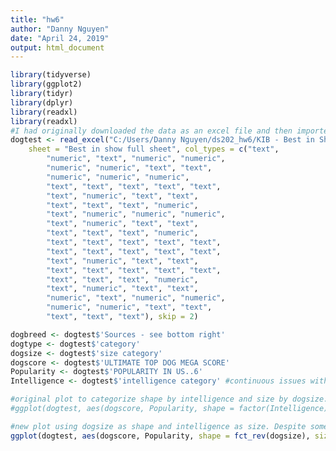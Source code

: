 ---
title: "hw6"
author: "Danny Nguyen"
date: "April 24, 2019"
output: html_document
---

```{r}
library(tidyverse)
library(ggplot2)
library(tidyr)
library(dplyr)
library(readxl)
library(readxl)
#I had originally downloaded the data as an excel file and then imported the dataset along with modifying it before fully importing the dataset. The code below was the finalized code after converting variable types for multiple columns in the code preview before I had imported the dataset.
dogtest <- read_excel("C:/Users/Danny Nguyen/ds202_hw6/KIB - Best in Show (public).xlsx", 
    sheet = "Best in show full sheet", col_types = c("text", 
        "numeric", "text", "numeric", "numeric", 
        "numeric", "numeric", "text", "text", 
        "numeric", "numeric", "numeric", 
        "text", "text", "text", "text", "text", 
        "text", "numeric", "text", "text", 
        "text", "text", "text", "numeric", 
        "text", "numeric", "numeric", "numeric", 
        "text", "numeric", "text", "text", 
        "text", "text", "text", "numeric", 
        "text", "text", "text", "text", "text", 
        "text", "text", "text", "text", "text", 
        "text", "numeric", "text", "text", 
        "text", "text", "text", "text", "text", 
        "text", "text", "text", "numeric", 
        "text", "numeric", "text", "text", 
        "numeric", "text", "numeric", "numeric", 
        "numeric", "numeric", "text", "text", 
        "text", "text", "text"), skip = 2)

```

```{r}
dogbreed <- dogtest$'Sources - see bottom right'
dogtype <- dogtest$'category'
dogsize <- dogtest$'size category'
dogscore <- dogtest$'ULTIMATE TOP DOG MEGA SCORE'
Popularity <- dogtest$'POPULARITY IN US..6'
Intelligence <- dogtest$'intelligence category' #continuous issues with condensing intelligence into 'dumb' and 'clever' categories.

#original plot to categorize shape by intelligence and size by dogsize.
#ggplot(dogtest, aes(dogscore, Popularity, shape = factor(Intelligence), size = fct_rev(dogsize), color = category)) +   geom_point(alpha = 0.75) + geom_vline(xintercept = 2.45) + geom_hline(yintercept = 87) + scale_x_continuous(limits = c(0.95, 3.80)) + ylim(175, -5)

#new plot using dogsize as shape and intelligence as size. Despite some errors with display, the graphic results are better than original plot.
ggplot(dogtest, aes(dogscore, Popularity, shape = fct_rev(dogsize), size = 'intelligence category', color = category)) + geom_point(alpha = 0.75) + geom_vline(xintercept = 2.45) + geom_hline(yintercept = 87) + scale_x_continuous(limits = c(0.95, 3.80)) + ylim(175, -5)

```

